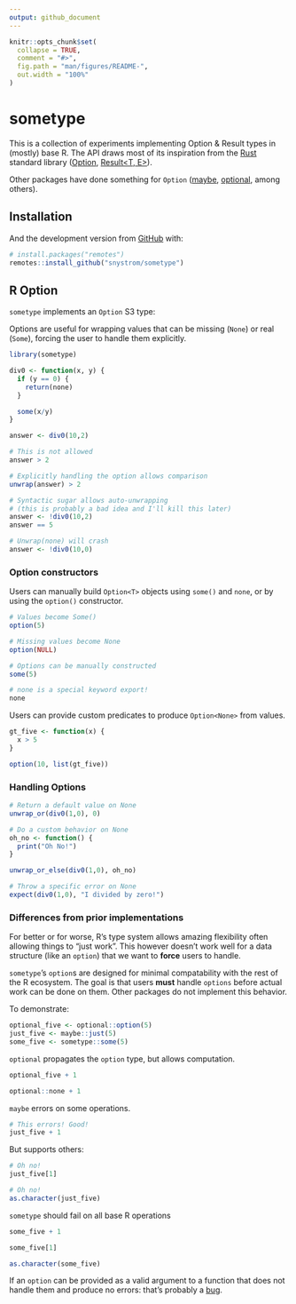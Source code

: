 ```yaml
---
output: github_document
---
```


<!-- README.md is generated from README.Rmd. Please edit that file -->

```r
knitr::opts_chunk$set(
  collapse = TRUE,
  comment = "#>",
  fig.path = "man/figures/README-",
  out.width = "100%"
)
```
# sometype

<!-- badges: start -->
<!-- badges: end -->

This is a collection of experiments implementing Option & Result types in (mostly) base R. The API draws most of its inspiration from the [Rust](https://www.rust-lang.org/) standard library ([Option<T>](https://doc.rust-lang.org/std/option/), [Result<T, E>](https://doc.rust-lang.org/std/result/)). 

Other packages have done something for `Option` ([maybe](https://cran.r-project.org/package=maybe), [optional](https://cran.r-project.org/package=optional), among others).

## Installation

And the development version from [GitHub](https://github.com/) with:

``` r
# install.packages("remotes")
remotes::install_github("snystrom/sometype")
```

## R Option<T>

`sometype` implements an `Option` S3 type:

Options are useful for wrapping values that can be missing (`None`) or real (`Some`), forcing the user to handle them explicitly.

```r
library(sometype)

div0 <- function(x, y) {
  if (y == 0) {
    return(none)
  } 

  some(x/y)
}

answer <- div0(10,2)

# This is not allowed
answer > 2
```

```r
# Explicitly handling the option allows comparison
unwrap(answer) > 2
```

```r
# Syntactic sugar allows auto-unwrapping 
# (this is probably a bad idea and I'll kill this later)
answer <- !div0(10,2)
answer == 5
```

```r
# Unwrap(none) will crash
answer <- !div0(10,0)
```

### Option<T> constructors

Users can manually build `Option<T>` objects using `some()` and `none`, or by using the `option()` constructor.

```r
# Values become Some()
option(5)
```

```r
# Missing values become None
option(NULL)
```

```r
# Options can be manually constructed
some(5) 
```

```r
# none is a special keyword export!
none
```

Users can provide custom predicates to produce `Option<None>` from values.
```r
gt_five <- function(x) {
  x > 5
}

option(10, list(gt_five))
```

### Handling Options

```r
# Return a default value on None
unwrap_or(div0(1,0), 0)
```

```r
# Do a custom behavior on None
oh_no <- function() {
  print("Oh No!")
}

unwrap_or_else(div0(1,0), oh_no)
```

```r
# Throw a specific error on None
expect(div0(1,0), "I divided by zero!")
```

### Differences from prior implementations

For better or for worse, R's type system allows amazing flexibility often allowing things to "just work". This however doesn't work well for a data structure (like an `option`) that we want to **force** users to handle.

`sometype`'s `option`s are designed for minimal compatability with the rest of the R ecosystem. The goal is that users **must** handle `options` before actual work can be done on them. Other packages do not implement this behavior.

To demonstrate:
```r
optional_five <- optional::option(5)
just_five <- maybe::just(5)
some_five <- sometype::some(5)
```

`optional` propagates the `option` type, but allows computation.
```r
optional_five + 1
```

```r
optional::none + 1
```

`maybe` errors on some operations.
```r
# This errors! Good!
just_five + 1
```

But supports others:
```r
# Oh no!
just_five[1]
```

```r
# Oh no!
as.character(just_five)
```

`sometype` should fail on all base R operations
```r
some_five + 1
```

```r
some_five[1]
```

```r
as.character(some_five)
```

If an `option` can be provided as a valid argument to a function that does not handle them and produce no errors: that's probably a [bug](https://github.com/snystrom/sometype/issues).
